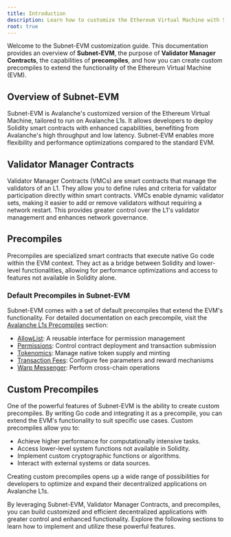 ```yaml
---
title: Introduction
description: Learn how to customize the Ethereum Virtual Machine with Subnet-EVM and Precompiles.
root: true
---
```


Welcome to the Subnet-EVM customization guide. This documentation provides an overview of **Subnet-EVM**, the purpose of **Validator Manager Contracts**, the capabilities of **precompiles**, and how you can create custom precompiles to extend the functionality of the Ethereum Virtual Machine (EVM).

## Overview of Subnet-EVM

Subnet-EVM is Avalanche's customized version of the Ethereum Virtual Machine, tailored to run on Avalanche L1s. It allows developers to deploy Solidity smart contracts with enhanced capabilities, benefiting from Avalanche's high throughput and low latency. Subnet-EVM enables more flexibility and performance optimizations compared to the standard EVM.

## Validator Manager Contracts

Validator Manager Contracts (VMCs) are smart contracts that manage the validators of an L1. They allow you to define rules and criteria for validator participation directly within smart contracts. VMCs enable dynamic validator sets, making it easier to add or remove validators without requiring a network restart. This provides greater control over the L1's validator management and enhances network governance.

## Precompiles

Precompiles are specialized smart contracts that execute native Go code within the EVM context. They act as a bridge between Solidity and lower-level functionalities, allowing for performance optimizations and access to features not available in Solidity alone.

### Default Precompiles in Subnet-EVM

Subnet-EVM comes with a set of default precompiles that extend the EVM's functionality. For detailed documentation on each precompile, visit the [Avalanche L1s Precompiles](/docs/avalanche-l1s/subnetEVM-configuration/evm-l1-customization#precompiles) section:

- [AllowList](/docs/avalanche-l1s/subnetEVM-configuration/allowlist): A reusable interface for permission management
- [Permissions](/docs/avalanche-l1s/subnetEVM-configuration/permissions): Control contract deployment and transaction submission
- [Tokenomics](/docs/avalanche-l1s/subnetEVM-configuration/tokenomics): Manage native token supply and minting
- [Transaction Fees](/docs/avalanche-l1s/subnetEVM-configuration/transaction-fees): Configure fee parameters and reward mechanisms
- [Warp Messenger](/docs/avalanche-l1s/subnetEVM-configuration/warpmessenger): Perform cross-chain operations

## Custom Precompiles

One of the powerful features of Subnet-EVM is the ability to create custom precompiles. By writing Go code and integrating it as a precompile, you can extend the EVM's functionality to suit specific use cases. Custom precompiles allow you to:

- Achieve higher performance for computationally intensive tasks.
- Access lower-level system functions not available in Solidity.
- Implement custom cryptographic functions or algorithms.
- Interact with external systems or data sources.

Creating custom precompiles opens up a wide range of possibilities for developers to optimize and expand their decentralized applications on Avalanche L1s.

By leveraging Subnet-EVM, Validator Manager Contracts, and precompiles, you can build customized and efficient decentralized applications with greater control and enhanced functionality. Explore the following sections to learn how to implement and utilize these powerful features.
